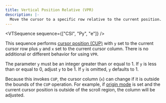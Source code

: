 ```yaml
---
title: Vertical Position Relative (VPR)
description: |-
  Move the cursor to a specific row relative to the current position.
---
```


<VTSequence sequence={["CSI", "Py", "e"]} />

This sequence performs [cursor position (CUP)](/docs/vt/csi/cup) with `y` set
to the current cursor row plus `y` and `x` set to the current cursor column.
There is no additional or different behavior for using `VPR`.

The parameter `y` must be an integer greater than or equal to 1. If `y` is less than
or equal to 0, adjust `y` to be 1. If `y` is omitted, `y` defaults to 1.

Because this invokes `CUP`, the cursor column (`x`) can change if it is
outside the bounds of the `CUP` operation. For example, if
[origin mode](#TODO) is set and the current cursor position is outside
of the scroll region, the column will be adjusted.
